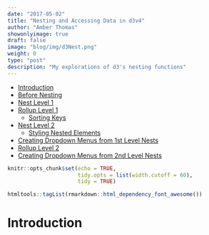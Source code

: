 ```yaml
---
date: "2017-05-02"
title: "Nesting and Accessing Data in d3v4"
author: "Amber Thomas"
showonlyimage: true
draft: false
image: "blog/img/d3Nest.png"
weight: 0
type: "post"
description: "My explorations of d3's nesting functions"
---
```


-   [Introduction](#introduction)
-   [Before Nesting](#before-nesting)
-   [Nest Level 1](#nest-level-1)
-   [Rollup Level 1](#rollup-level-1)
    -   [Sorting Keys](#sorting-keys)
-   [Nest Level 2](#nest-level-2)    
    -   [Styling Nested Elements](#styling-nested-elements)
-   [Creating Dropdown Menus from 1st Level Nests](#creating-dropdown-menus-from-1st-level-nests)
-   [Rollup Level 2](#rollup-level-2)
-   [Creating Dropdown Menus from 2nd Level Nests](#creating-dropdown-menus-from-2nd-level-nests)


```r
knitr::opts_chunk$set(echo = TRUE, 
                      tidy.opts = list(width.cutoff = 60),
                      tidy = TRUE)
```

```r
htmltools::tagList(rmarkdown::html_dependency_font_awesome())
```
# Introduction
